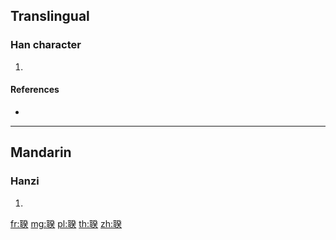 {{character info/new}}
==Translingual==

===Han character===
{{Han char|rn=128|rad=耳|as=09|sn=15|four=12134|canj=SJNOK}}

# {{defn|Han|sort=耳09}}

====References====
* {{Han ref|kx=0968.330|dkj=29124|dj=1418.270|hdz=42793.020|uh=8067|ud=32871|bh=E6FC|bd=59132}}

----

==Mandarin==

===Hanzi===
{{cmn-hanzi|pin=[[kuí]] ([[kui2]])|wg=k'uei<sup>2</sup>}}

# {{defn|lang=cmn|sort=耳09}}

[[fr:聧]]
[[mg:聧]]
[[pl:聧]]
[[th:聧]]
[[zh:聧]]